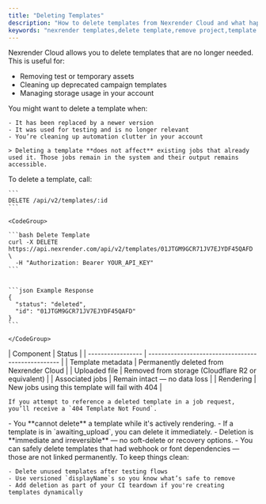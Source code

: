 ```yaml
---
title: "Deleting Templates"
description: "How to delete templates from Nexrender Cloud and what happens after."
keywords: "nexrender templates,delete template,remove project,template cleanup"
---
```


Nexrender Cloud allows you to delete templates that are no longer needed. This is useful for:

- Removing test or temporary assets
- Cleaning up deprecated campaign templates
- Managing storage usage in your account

<AccordionGroup>
  <Accordion title="When Should You Delete a Template?">
    You might want to delete a template when:

    - It has been replaced by a newer version
    - It was used for testing and is no longer relevant
    - You’re cleaning up automation clutter in your account

    > Deleting a template **does not affect** existing jobs that already used it. Those jobs remain in the system and their output remains accessible.
  </Accordion>
  <Accordion title="Delete via API">
    To delete a template, call:

    ```
    DELETE /api/v2/templates/:id
    ```

    <CodeGroup>

    ```bash Delete Template
    curl -X DELETE https://api.nexrender.com/api/v2/templates/01JTGM9GCR71JV7EJYDF45QAFD \
      -H "Authorization: Bearer YOUR_API_KEY"
    ```

    
    ```json Example Response
    {
      "status": "deleted",
      "id": "01JTGM9GCR71JV7EJYDF45QAFD"
    }
    ```

    </CodeGroup>
  </Accordion>
  <Accordion title="What Happens After Deletion?">
    | Component         | Status                                             |
    | ----------------- | -------------------------------------------------- |
    | Template metadata | Permanently deleted from Nexrender Cloud           |
    | Uploaded file     | Removed from storage (Cloudflare R2 or equivalent) |
    | Associated jobs   | Remain intact — no data loss                       |
    | Rendering         | New jobs using this template will fail with 404    |

    If you attempt to reference a deleted template in a job request, you’ll receive a `404 Template Not Found`.
  </Accordion>
  <Accordion title="Edge Cases & Notes">
    - You **cannot delete** a template while it's actively rendering.
    - If a template is in `awaiting_upload`, you can delete it immediately.
    - Deletion is **immediate and irreversible** — no soft-delete or recovery options.
    - You can safely delete templates that had webhook or font dependencies — those are not linked permanently.
  </Accordion>
  <Accordion title="Suggested Practice">
    To keep things clean:

    - Delete unused templates after testing flows
    - Use versioned `displayName`s so you know what’s safe to remove
    - Add deletion as part of your CI teardown if you're creating templates dynamically
  </Accordion>
</AccordionGroup>